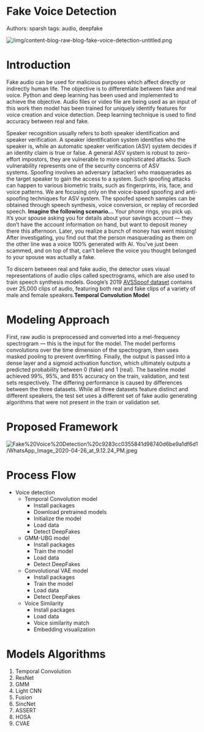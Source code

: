 # Fake Voice Detection

Authors: sparsh
tags: audio, deepfake

![/img/content-blog-raw-blog-fake-voice-detection-untitled.png](/img/content-blog-raw-blog-fake-voice-detection-untitled.png)

# Introduction

Fake audio can be used for malicious purposes which affect directly or indirectly human life. The objective is to differentiate between fake and real voice. Python and deep learning has been used and implemented to achieve the objective. Audio files or video file are being used as an input of this work then model has been trained for uniquely identify features for voice creation and voice detection. Deep learning technique is used to find accuracy between real and fake.

Speaker recognition usually refers to both speaker identification and speaker verification. A speaker identification system identifies who the speaker is, while an automatic speaker verification (ASV) system decides if an identity claim is true or false.
A general ASV system is robust to zero-effort impostors, they are vulnerable to more sophisticated attacks. Such vulnerability represents one of the security concerns of ASV systems. Spoofing involves an adversary (attacker) who masquerades as the target speaker to gain the access to a system. Such spoofing attacks can happen to various biometric traits, such as fingerprints, iris, face, and voice patterns. We are focusing only on the voice-based spoofing and anti-spoofing techniques for ASV system. The spoofed speech samples can be obtained through speech synthesis, voice conversion, or replay of recorded speech. **Imagine the following scenario…**
Your phone rings, you pick up. It’s your spouse asking you for details about your savings account — they don’t have the account information on hand, but want to deposit money there this afternoon. Later, you realize a bunch of money has went missing! After investigating, you find out that the person masquerading as them on the other line was a voice 100% generated with AI. You’ve just been scammed, and on top of that, can’t believe the voice you thought belonged to your spouse was actually a fake.

To discern between real and fake audio, the detector uses visual representations of audio clips called spectrograms, which are also used to train speech synthesis models.
Google’s 2019 [AVSSpoof dataset](https://www.blog.google/outreach-initiatives/google-news-initiative/advancing-research-fake-audio-detection/) contains over 25,000 clips of audio, featuring both real and fake clips of a variety of male and female speakers.**Temporal Convolution Model**

# Modeling Approach

First, raw audio is preprocessed and converted into a mel-frequency spectrogram — this is the input for the model. The model performs convolutions over the time dimension of the spectrogram, then uses masked pooling to prevent overfitting. Finally, the output is passed into a dense layer and a sigmoid activation function, which ultimately outputs a predicted probability between 0 (fake) and 1 (real).
The baseline model achieved 99%, 95%, and 85% accuracy on the train, validation, and test sets respectively. The differing performance is caused by differences between the three datasets. While all three datasets feature distinct and different speakers, the test set uses a different set of fake audio generating algorithms that were not present in the train or validation set.

# Proposed Framework

![Fake%20Voice%20Detection%20c9283cc0355841d98740d6be9a1df6d1/WhatsApp_Image_2020-04-26_at_9.12.24_PM.jpeg](Fake%20Voice%20Detection%20c9283cc0355841d98740d6be9a1df6d1/WhatsApp_Image_2020-04-26_at_9.12.24_PM.jpeg)

# Process Flow

- Voice detection
    - Temporal Convolution model
        - Install packages
        - Download pretrained models
        - Initialize the model
        - Load data
        - Detect DeepFakes
    - GMM-UBG model
        - Install packages
        - Train the model
        - Load data
        - Detect DeepFakes
    - Convolutional VAE model
        - Install packages
        - Train the model
        - Load data
        - Detect DeepFakes
    - Voice Similarity
        - Install packages
        - Load data
        - Voice similarity match
        - Embedding visualization

# Models Algorithms

1. Temporal Convolution
2. ResNet
3. GMM
4. Light CNN
5. Fusion
6. SincNet
7. ASSERT
8. HOSA
9. CVAE